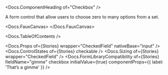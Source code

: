 


<Meta of={Stories} />

<Docs.ComponentHeading of="Checkbox" />

A form control that allow users to choose zero to many options from a set.

<Docs.FauxCanvas>
  <Checkbox
    label="Don’t not opt out of my newsletter 😈"
    sizer={Checkbox.sizer.medium}
  />
</Docs.FauxCanvas>

<Docs.TableOfContents />

<Docs.Props of={Stories} wrapper="CheckedField" nativeBase="input" />
<Docs.ControlStates of={Stories} checkable />
<Docs.Sizing of={Stories} wrapper="CheckedField" />
<Docs.FormLibraryCompatibility
  of={Stories}
  fieldName="gimme"
  checkbox
  initialValue={true}
  componentProps={{ label: 'That’s a gimme' }}
/>
